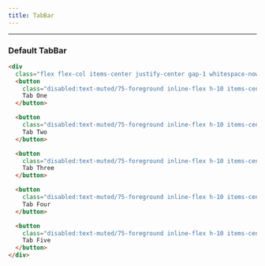 ```yaml
---
title: TabBar
---
```


---


### Default TabBar

<DefaultTabBar />

```html title="tab.html"
<div
  class="flex flex-col items-center justify-center gap-1 whitespace-nowrap rounded-lg bg-accent p-1 sm:flex-row">
  <button
    class="disabled:text-muted/75-foreground inline-flex h-10 items-center justify-center gap-1 rounded-md bg-surface px-3 py-2 text-sm text-foreground drop-shadow-sm hover:bg-surface hover:text-foreground disabled:bg-muted/75">
    Tab One
  </button>

  <button
    class="disabled:text-muted/75-foreground inline-flex h-10 items-center justify-center gap-1 rounded-md bg-transparent px-3 py-2 text-sm text-muted-foreground hover:bg-surface hover:text-foreground disabled:bg-muted/75">
    Tab Two
  </button>

  <button
    class="disabled:text-muted/75-foreground inline-flex h-10 items-center justify-center gap-1 rounded-md bg-transparent px-3 py-2 text-sm text-muted-foreground hover:bg-surface hover:text-foreground disabled:bg-muted/75">
    Tab Three
  </button>

  <button
    class="disabled:text-muted/75-foreground inline-flex h-10 items-center justify-center gap-1 rounded-md bg-transparent px-3 py-2 text-sm text-muted-foreground hover:bg-surface hover:text-foreground disabled:bg-muted/75">
    Tab Four
  </button>

  <button
    class="disabled:text-muted/75-foreground inline-flex h-10 items-center justify-center gap-1 rounded-md bg-transparent px-3 py-2 text-sm text-muted-foreground hover:bg-surface hover:text-foreground disabled:bg-muted/75">
    Tab Five
  </button>
</div>
```
